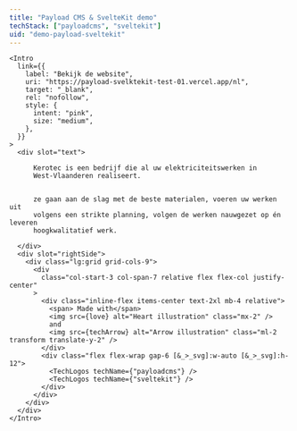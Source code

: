 ```yaml
---
title: "Payload CMS & SvelteKit demo"
techStack: ["payloadcms", "sveltekit"]
uid: "demo-payload-sveltekit"
---
```



    <Intro
      link={{
        label: "Bekijk de website",
        uri: "https://payload-svelktekit-test-01.vercel.app/nl",
        target: "_blank",
        rel: "nofollow",
        style: {
          intent: "pink",
          size: "medium",
        },
      }}
    >
      <div slot="text">

          Kerotec is een bedrijf die al uw elektriciteitswerken in
          West-Vlaanderen realiseert.


          ze gaan aan de slag met de beste materialen, voeren uw werken uit
          volgens een strikte planning, volgen de werken nauwgezet op én leveren
          hoogkwalitatief werk.

      </div>
      <div slot="rightSide">
        <div class="lg:grid grid-cols-9">
          <div
            class="col-start-3 col-span-7 relative flex flex-col justify-center"
          >
            <div class="inline-flex items-center text-2xl mb-4 relative">
              <span> Made with</span>
              <img src={love} alt="Heart illustration" class="mx-2" />
              and
              <img src={techArrow} alt="Arrow illustration" class="ml-2 transform translate-y-2" />
            </div>
            <div class="flex flex-wrap gap-6 [&_>_svg]:w-auto [&_>_svg]:h-12">
              <TechLogos techName={"payloadcms"} />
              <TechLogos techName={"sveltekit"} />
            </div>
          </div>
        </div>
      </div>
    </Intro>
